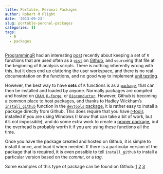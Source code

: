 ```yaml
---
title: Portable, Peronal Packages
author: Robert M Flight
date: '2013-09-23'
slug: portable-peronal-packages
categories: []
tags:
  - R
  - packages
---
```


[ProgrammingR](http://www.programmingr.com/) had an interesting [post](http://www.programmingr.com/content/creating-personal-portable-r-code-library-github/) recently about keeping a set of `R` functions that are used often as a [`gist`](https://gist.github.com/discover) on [Github](https://github.com), and `source`ing that file at the beginning of `R` analysis scripts. There is nothing inherently wrong with this, but it does end up cluttering the user workspace, and there is no real documentation on the functions, and no good way to implement [unit testing](http://cran.r-project.org/web/packages/testthat/index.html). 

However, the best way to have **sets** of `R` functions is as a [`package`](http://adv-r.had.co.nz/Package-basics.html), that can then be installed and loaded by anyone. Normally packages are compiled and hosted on [`CRAN`](http://cran.r-project.org/), [`R-forge`](http://r-forge.r-project.org/), or [`Bioconductor`](http://bioconductor.org). However, Github is becoming a common place to host packages, and thanks to Hadley Wickham's [`install_github`](http://www.rdocumentation.org/packages/devtools/functions/install_github) function in the [`devtools` package](http://www.rdocumentation.org/packages/devtools), it is rather easy to install a package directly from Github. This does require that you have [r-tools](http://cran.r-project.org/bin/windows/Rtools/) installed if you are using Windows (I know that can take a bit of work, but it's not impossible), and do some extra work to create a [proper package](http://adv-r.had.co.nz/Package-basics.html), but the overhead is probably worth it if you are using these functions all the time. 

Once you have the package created and hosted on Github, it is simple to install it once, and load it when needed. If there is a particular version of the package that is required, it is even possible to tell `install_github` to install a particular version based on the *commit*, or a *tag*.

Some examples of this type of package can be found on Github: [1](https://github.com/kbroman/broman) [2](https://github.com/childsish/lhc-R) [3](https://github.com/juba/r-perso)
